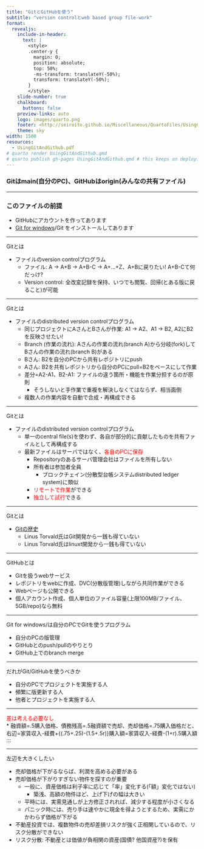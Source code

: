 ```yaml
---
title: "GitとGitHubを使う"
subtitle: "version controlとweb based group file-work"
format:
  revealjs: 
    include-in-header: 
      text: |
        <style>
        .center-y {
          margin: 0;
          position: absolute;
          top: 50%;
          -ms-transform: translateY(-50%);
          transform: translateY(-50%);
        }
        </style>
    slide-number: true
    chalkboard: 
      buttons: false
    preview-links: auto
    logo: images/quarto.png
    footer: <http://seiroito.github.io/Miscellaneous/QuartoFiles/UsingGitAndGithub.html>
    theme: sky
width: 1500
resources:
  - UsingGitAndGithub.pdf
# quarto render UsingGitAndGithub.qmd
# quarto publish gh-pages UsingGitAndGithub.qmd # this keeps on deploying and does not stop...
---
```

::: {.center-y}

### Gitはmain(自分のPC)、GitHubはorigin(みんなの共有ファイル)  {.center}

:::

----

### このファイルの前提

* GitHubにアカウントを作ってあります  
* [Git for windows](https://gitforwindows.org/)/Git  をインストールしてあります  

----

Gitとは  

::: {.incremental}
* ファイルのversion controlプログラム  
   * ファイル: A &rarr; A+B &rarr; A+B-C &rarr; A+...+Z、A+Bに戻りたい! A+B-Cて何だっけ?  
   * Version control: 全改変記録を保持、いつでも閲覧、回帰(とある版に戻ること)が可能  
:::

----

Gitとは  

::: {.incremental}
* ファイルのdistributed version controlプログラム  
   * 同じプロジェクトにAさんとBさんが作業: A1 &rarr; A2、A1 &rarr; B2, A2にB2を反映させたい!  
   * Branch (作業の流れ): Aさんの作業の流れ(branch A)から分岐(fork)してBさんの作業の流れ(branch B)がある  
   * Bさん: B2を自分のPCから共有レポジトリにpush
   * Aさん: B2を共有レポジトリから自分のPCにpull=B2をベースにして作業  
   * 差分=A2-A1、B2-A1: ファイルの違う箇所・機能を作業分担するのが原則  
      * そうしないと手作業で重複を解決しなくてはならず、相当面倒  
   * 複数人の作業内容を自動で合成・再構成できる  
:::

----

Gitとは  

::: {.incremental}
* ファイルのdistributed version controlプログラム  
   * 単一のcentral file(s)を使わず、各自が部分的に貢献したものを共有ファイルとして再構成する  
   * 最新ファイルはサーバではなく、[各自のPCに保存]{style="color:red;"}  
      * Repositoryのあるサーバ管理会社はファイルを所有しない  
      * 所有者は参加者全員  
         * ブロックチェイン(分散型台帳システムdistributed ledger system)に類似  
      * [リモートで作業]{style="color:red;"}ができる  
      * [独立して試行]{style="color:red;"}できる  
:::


----

Gitとは  

::: {.incremental}
* [Gitの歴史](https://www.welcometothejungle.com/en/articles/btc-history-git)  
   * Linus Torvald氏はGit開発から一銭も得ていない  
   * Linus Torvald氏はlinuxt開発から一銭も得ていない  
   
:::

----

GitHubとは  

::: {.incremental}
* Gitを扱うwebサービス  
* レポジトリをwebに作成、DVC(分散版管理)しながら共同作業ができる  
* Webページも公開できる  
* 個人アカウント作成、個人単位のファイル容量(上限100MB/ファイル、5GB/repo)なら無料  

:::

----

Git for windows/は自分のPCでGitを使うプログラム  

* 自分のPCの版管理  
* GitHubとのpush/pullのやりとり  
* GitHub上でのbranch merge  


----

だれがGit/GitHubを使うべきか  

* 自分のPCでプロジェクトを実施する人  
* 頻繁に版更新する人  
* 他者とプロジェクトを実施する人  



----

[差は考える必要なし]{style="color:red;"}  
* 融資額=.5購入価格、債務残高=.5融資額で売却、売却価格=.75購入価格だと、右辺=家賃収入-経費+\{(.75+.25)-(1.5+.5r)\}購入額=家賃収入-経費-(1+r).5購入額  
:::

----
左辺を大きくしたい  

::: {.incremental}
* 売却価格が下がるならば、利潤を高める必要がある  
* 売却価格が下がりすぎない物件を探すのが重要  
   * 一般に、資産価格は利子率に応じて「率」変化する(「額」変化ではない)  
     * 築浅、高額の物件ほど、上げ下げの幅は大きい  
   * 平時には、実需見通しが上方修正されれば、減少する程度が小さくなる  
   * パニック時には、売り手は速やかに現金を得ようとするため、実需にかかわらず価格が下がる  
* 不動産投資では、複数物件の売却差損リスクが強く正相関しているので、リスク分散ができない   
* リスク分散: 不動産とは価値が負相関の資産(国債? 他国資産?)を保有  
:::


